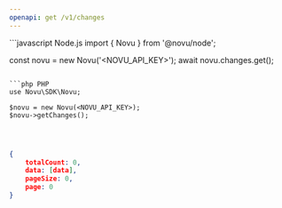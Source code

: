 ```yaml
---
openapi: get /v1/changes
---
```


<RequestExample>
```javascript Node.js
import { Novu } from '@novu/node';

const novu = new Novu('<NOVU_API_KEY>');
await novu.changes.get();
```

```php PHP
use Novu\SDK\Novu;

$novu = new Novu(<NOVU_API_KEY>);
$novu->getChanges();
```

```ruby Ruby

```

```python Python

```

```java Java

```

</RequestExample>

<ResponseExample>

```json Response
{
    totalCount: 0,
    data: [data],
    pageSize: 0,
    page: 0
}
```

</ResponseExample>